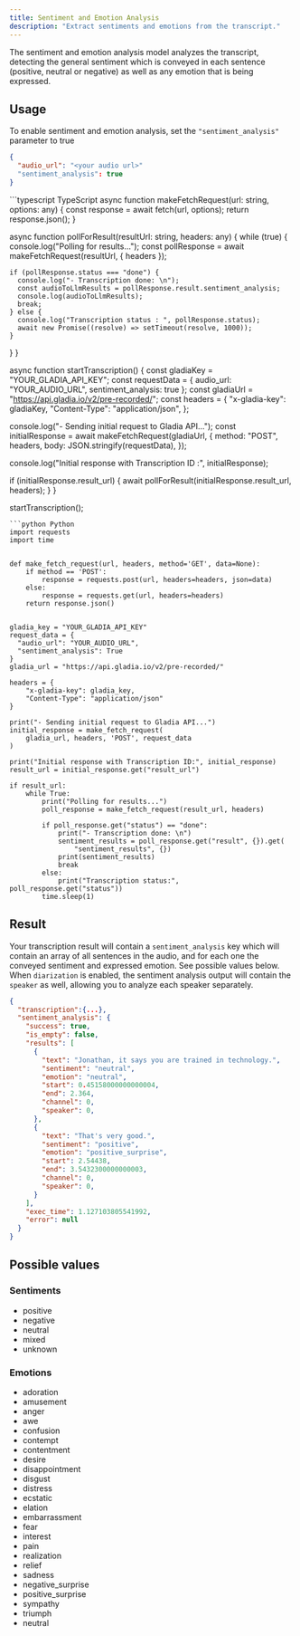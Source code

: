 ```yaml
---
title: Sentiment and Emotion Analysis
description: "Extract sentiments and emotions from the transcript."
---
```


The sentiment and emotion analysis model analyzes the transcript, detecting the general sentiment which is conveyed in each sentence (positive, neutral or negative) as well as any emotion that is being expressed.

## Usage
To enable sentiment and emotion analysis, set the `"sentiment_analysis"` parameter to true
```json request data
{
  "audio_url": "<your audio url>"
  "sentiment_analysis": true
}
```

<Accordion icon="code" title="Sample code">
<CodeGroup>
```typescript TypeScript
async function makeFetchRequest(url: string, options: any) {
  const response = await fetch(url, options);
  return response.json();
}

async function pollForResult(resultUrl: string, headers: any) {
  while (true) {
    console.log("Polling for results...");
    const pollResponse = await makeFetchRequest(resultUrl, { headers });

    if (pollResponse.status === "done") {
      console.log("- Transcription done: \n");
      const audioToLlmResults = pollResponse.result.sentiment_analysis;
      console.log(audioToLlmResults);
      break;
    } else {
      console.log("Transcription status : ", pollResponse.status);
      await new Promise((resolve) => setTimeout(resolve, 1000));
    }
  }
}

async function startTranscription() {
  const gladiaKey = "YOUR_GLADIA_API_KEY";
  const requestData = {
    audio_url: "YOUR_AUDIO_URL",
    sentiment_analysis: true
  };
  const gladiaUrl = "https://api.gladia.io/v2/pre-recorded/";
  const headers = {
    "x-gladia-key": gladiaKey,
    "Content-Type": "application/json",
  };

  console.log("- Sending initial request to Gladia API...");
  const initialResponse = await makeFetchRequest(gladiaUrl, {
    method: "POST",
    headers,
    body: JSON.stringify(requestData),
  });

  console.log("Initial response with Transcription ID :", initialResponse);

  if (initialResponse.result_url) {
    await pollForResult(initialResponse.result_url, headers);
  }
}

startTranscription();

````
```python Python
import requests
import time


def make_fetch_request(url, headers, method='GET', data=None):
    if method == 'POST':
        response = requests.post(url, headers=headers, json=data)
    else:
        response = requests.get(url, headers=headers)
    return response.json()


gladia_key = "YOUR_GLADIA_API_KEY"
request_data = {
  "audio_url": "YOUR_AUDIO_URL",
  "sentiment_analysis": True
}
gladia_url = "https://api.gladia.io/v2/pre-recorded/"

headers = {
    "x-gladia-key": gladia_key,
    "Content-Type": "application/json"
}

print("- Sending initial request to Gladia API...")
initial_response = make_fetch_request(
    gladia_url, headers, 'POST', request_data
)

print("Initial response with Transcription ID:", initial_response)
result_url = initial_response.get("result_url")

if result_url:
    while True:
        print("Polling for results...")
        poll_response = make_fetch_request(result_url, headers)

        if poll_response.get("status") == "done":
            print("- Transcription done: \n")
            sentiment_results = poll_response.get("result", {}).get(
                "sentiment_results", {})
            print(sentiment_results)
            break
        else:
            print("Transcription status:", poll_response.get("status"))
        time.sleep(1)
````

</CodeGroup>
</Accordion>

## Result

Your transcription result will contain a `sentiment_analysis` key which will contain an array of all sentences in the audio, and for each one the conveyed sentiment and expressed emotion. See possible values below.
<Tip>
When `diarization` is enabled, the sentiment analysis output will contain the `speaker` as well, allowing you to analyze each speaker separately.
</Tip>
```json result
{
  "transcription":{...},
  "sentiment_analysis": {
    "success": true,
    "is_empty": false,
    "results": [
      {
        "text": "Jonathan, it says you are trained in technology.",
        "sentiment": "neutral",
        "emotion": "neutral",
        "start": 0.45158000000000004,
        "end": 2.364,
        "channel": 0,
        "speaker": 0,
      },
      {
        "text": "That's very good.",
        "sentiment": "positive",
        "emotion": "positive_surprise",
        "start": 2.54438,
        "end": 3.5432300000000003,
        "channel": 0,
        "speaker": 0,
      }
    ],
    "exec_time": 1.127103805541992,
    "error": null
  }
}
```


## Possible values

### Sentiments
  - positive
  - negative
  - neutral
  - mixed
  - unknown

### Emotions
  - adoration
  - amusement
  - anger
  - awe
  - confusion
  - contempt
  - contentment
  - desire
  - disappointment
  - disgust
  - distress
  - ecstatic
  - elation
  - embarrassment
  - fear
  - interest
  - pain
  - realization
  - relief
  - sadness
  - negative_surprise
  - positive_surprise
  - sympathy
  - triumph
  - neutral


